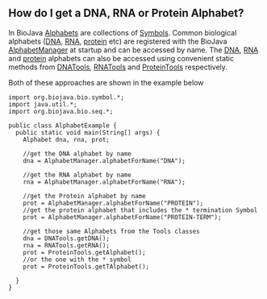 == How do I get a DNA, RNA or Protein Alphabet? ==

In BioJava [http://www.biojava.org/docs/api14/org/biojava/bio/symbol/Alphabet.html Alphabets] are collections of [http://www.biojava.org/docs/api14/org/biojava/bio/symbol/Symbol.html Symbols]. Common biological alphabets ([[wp:DNA|DNA]], [[wp:RNA|RNA]], [[wp:protein|protein]] etc) are registered with the BioJava [http://www.biojava.org/docs/api14/org/biojava/bio/symbol/AlphabetManager.html AlphabetManager] at startup and can be accessed by name. The [[wp:DNA|DNA]], [[wp:RNA|RNA]] and [[wp:protein|protein]] alphabets can also be accessed using convenient static methods from [http://www.biojava.org/docs/api14/org/biojava/bio/seq/DNATools.html DNATools], [http://www.biojava.org/docs/api14/org/biojava/bio/seq/RNATools.html RNATools] and [http://www.biojava.org/docs/api14/org/biojava/bio/seq/ProteinTools.html ProteinTools] respectively.

Both of these approaches are shown in the example below

<pre>
import org.biojava.bio.symbol.*;
import java.util.*;
import org.biojava.bio.seq.*;

public class AlphabetExample {
  public static void main(String[] args) {
    Alphabet dna, rna, prot;

    //get the DNA alphabet by name
    dna = AlphabetManager.alphabetForName("DNA");

    //get the RNA alphabet by name
    rna = AlphabetManager.alphabetForName("RNA");

    //get the Protein alphabet by name
    prot = AlphabetManager.alphabetForName("PROTEIN");
    //get the protein alphabet that includes the * termination Symbol
    prot = AlphabetManager.alphabetForName("PROTEIN-TERM");

    //get those same Alphabets from the Tools classes
    dna = DNATools.getDNA();
    rna = RNATools.getRNA();
    prot = ProteinTools.getAlphabet();
    //or the one with the * symbol
    prot = ProteinTools.getTAlphabet();

  }
}
</pre>